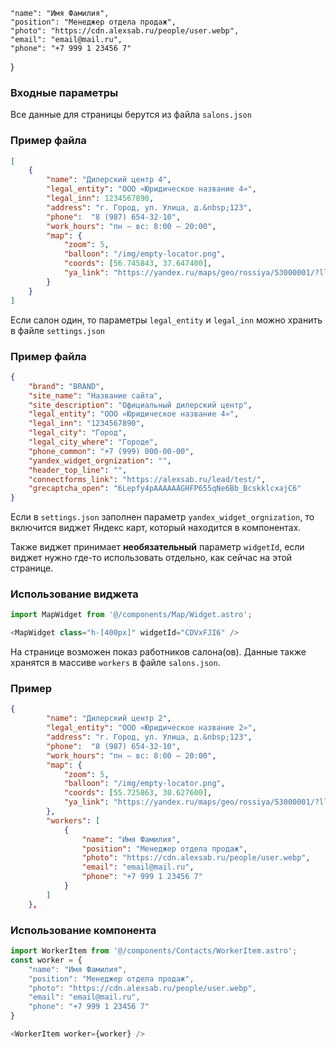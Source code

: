 
    "name": "Имя Фамилия",
    "position": "Менеджер отдела продаж",
    "photo": "https://cdn.alexsab.ru/people/user.webp",
    "email": "email@mail.ru",
    "phone": "+7 999 1 23456 7"
}

### Входные параметры

Все данные для страницы берутся из файла ```salons.json```

### Пример файла

```json
[
    {
        "name": "Дилерский центр 4",
        "legal_entity": "ООО «Юридическое название 4»",
        "legal_inn": 1234567890,
        "address": "г. Город, ул. Улица, д.&nbsp;123",
        "phone":  "8 (987) 654-32-10",
        "work_hours": "пн — вс: 8:00 — 20:00",
        "map": {
            "zoom": 5,
            "balloon": "/img/empty-locator.png",
            "coords": [56.745843, 37.647400],
            "ya_link": "https://yandex.ru/maps/geo/rossiya/53000001/?ll=75.960645%2C50.725674&z=3.29"
        }
    }
]
```

Если салон один, то параметры ```legal_entity``` и ```legal_inn``` можно хранить в файле ```settings.json```

### Пример файла

```json
{
    "brand": "BRAND",
    "site_name": "Название сайта",
    "site_description": "Официальный дилерский центр",
    "legal_entity": "ООО «Юридическое название 4»",
    "legal_inn": "1234567890",
    "legal_city": "Город",
    "legal_city_where": "Городе",
    "phone_common": "+7 (999) 000-00-00",
    "yandex_widget_orgnization": "",
    "header_top_line": "",
    "connectforms_link": "https://alexsab.ru/lead/test/",
    "grecaptcha_open": "6Lepfy4pAAAAAAGHFP655qNe6Bb_BcskklcxajC6"
}
```

Если в ```settings.json``` заполнен параметр ```yandex_widget_orgnization```, то включится виджет Яндекс карт, который находится в компонентах. 

Также виджет принимает **необязательный** параметр ```widgetId```, если виджет нужно где-то использовать отдельно, как сейчас на этой странице.

### Использование виджета

```js
import MapWidget from '@/components/Map/Widget.astro';

<MapWidget class="h-[400px]" widgetId="CDVxFJI6" />
```

<MapWidget class="h-[400px] mb-10" widgetId="CDVxFJI6" />

На странице возможен показ работников салона(ов). Данные также хранятся в массиве ```workers``` в файле ```salons.json```.

### Пример

```json
{
        "name": "Дилерский центр 2",
        "legal_entity": "ООО «Юридическое название 2»",
        "address": "г. Город, ул. Улица, д.&nbsp;123",
        "phone":  "8 (987) 654-32-10",
        "work_hours": "пн — вс: 8:00 — 20:00",
        "map": {
            "zoom": 5,
            "balloon": "/img/empty-locator.png",
            "coords": [55.725863, 30.627600],
            "ya_link": "https://yandex.ru/maps/geo/rossiya/53000001/?ll=75.960645%2C50.725674&z=3.29"
        },
        "workers": [
            {
                "name": "Имя Фамилия",
                "position": "Менеджер отдела продаж",
                "photo": "https://cdn.alexsab.ru/people/user.webp",
                "email": "email@mail.ru",
                "phone": "+7 999 1 23456 7"
            }
        ]
    },
```

### Использование компонента

```js
import WorkerItem from '@/components/Contacts/WorkerItem.astro';
const worker = {
    "name": "Имя Фамилия",
    "position": "Менеджер отдела продаж",
    "photo": "https://cdn.alexsab.ru/people/user.webp",
    "email": "email@mail.ru",
    "phone": "+7 999 1 23456 7"
}

<WorkerItem worker={worker} />
```
<div class="flex justify-center">
    <WorkerItem worker={worker} />
</div>
